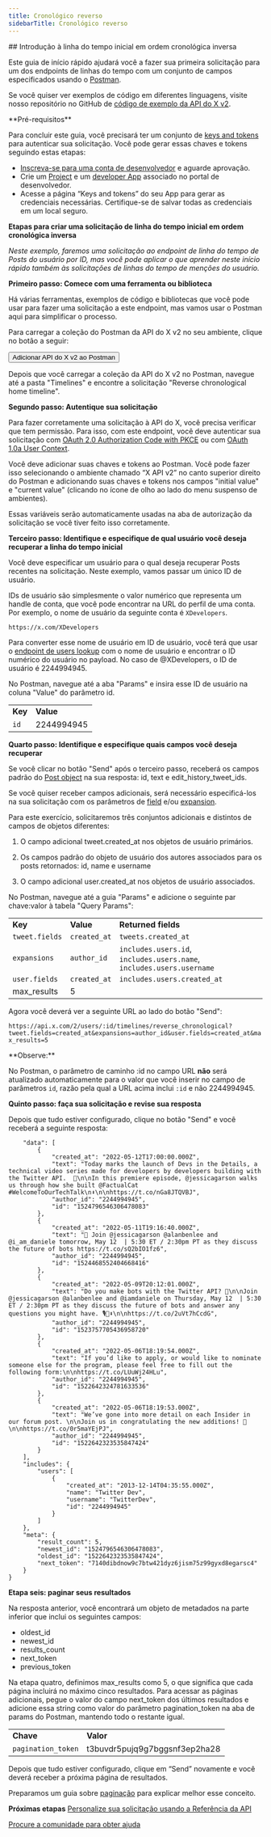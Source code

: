 ```yaml
---
title: Cronológico reverso
sidebarTitle: Cronológico reverso
---
```



<div id="getting-started-with-reverse-chronological-home-timeline">
  ## Introdução à linha do tempo inicial em ordem cronológica inversa
</div>

Este guia de início rápido ajudará você a fazer sua primeira solicitação para um dos endpoints de linhas do tempo com um conjunto de campos especificados usando o [Postman](/pt-BR/tutorials/postman-getting-started).

Se você quiser ver exemplos de código em diferentes linguagens, visite nosso repositório no GitHub de [código de exemplo da API do X v2](https://github.com/xdevplatform/Twitter-API-v2-sample-code).

<Note>
  **Pré-requisitos**

  Para concluir este guia, você precisará ter um conjunto de [keys and tokens](/pt-BR/resources/fundamentals/authentication) para autenticar sua solicitação. Você pode gerar essas chaves e tokens seguindo estas etapas:

  - [Inscreva-se para uma conta de desenvolvedor](https://developer.x.com/en/apply-for-access) e aguarde aprovação.
  - Crie um [Project](/pt-BR/resources/fundamentals/projects) e um [developer App](/pt-BR/resources/fundamentals/developer-apps) associado no portal de desenvolvedor.
  - Acesse a página “Keys and tokens” do seu App para gerar as credenciais necessárias. Certifique-se de salvar todas as credenciais em um local seguro.
</Note>

**Etapas para criar uma solicitação de linha do tempo inicial em ordem cronológica inversa**

_Neste exemplo, faremos uma solicitação ao endpoint de linha do tempo de Posts do usuário por ID, mas você pode aplicar o que aprender neste início rápido também às solicitações de linhas do tempo de menções do usuário._

**Primeiro passo: Comece com uma ferramenta ou biblioteca**

Há várias ferramentas, exemplos de código e bibliotecas que você pode usar para fazer uma solicitação a este endpoint, mas vamos usar o Postman aqui para simplificar o processo.

Para carregar a coleção do Postman da API do X v2 no seu ambiente, clique no botão a seguir:

<Button href="https://app.getpostman.com/run-collection/9956214-784efcda-ed4c-4491-a4c0-a26470a67400">
  Adicionar API do X v2 ao Postman
</Button>

Depois que você carregar a coleção da API do X v2 no Postman, navegue até a pasta "Timelines" e encontre a solicitação "Reverse chronological home timeline".

**Segundo passo: Autentique sua solicitação**

Para fazer corretamente uma solicitação à API do X, você precisa verificar que tem permissão. Para isso, com este endpoint, você deve autenticar sua solicitação com [OAuth 2.0 Authorization Code with PKCE](/pt-BR/resources/fundamentals/authentication#oauth-2-0-authorization-code-flow-with-pkce-3) ou com [OAuth 1.0a User Context](/pt-BR/resources/fundamentals/authentication).

Você deve adicionar suas chaves e tokens ao Postman. Você pode fazer isso selecionando o ambiente chamado “X API v2” no canto superior direito do Postman e adicionando suas chaves e tokens nos campos "initial value" e "current value" (clicando no ícone de olho ao lado do menu suspenso de ambientes).

Essas variáveis serão automaticamente usadas na aba de autorização da solicitação se você tiver feito isso corretamente.

**Terceiro passo: Identifique e especifique de qual usuário você deseja recuperar a linha do tempo inicial**

Você deve especificar um usuário para o qual deseja recuperar Posts recentes na solicitação. Neste exemplo, vamos passar um único ID de usuário.

IDs de usuário são simplesmente o valor numérico que representa um handle de conta, que você pode encontrar na URL do perfil de uma conta. Por exemplo, o nome de usuário da seguinte conta é `XDevelopers`.

`https://x.com/XDevelopers`

Para converter esse nome de usuário em ID de usuário, você terá que usar o [endpoint de users lookup](/pt-BR/x-api/users/lookup/introduction) com o nome de usuário e encontrar o ID numérico do usuário no payload. No caso de @XDevelopers, o ID de usuário é 2244994945.

No Postman, navegue até a aba "Params" e insira esse ID de usuário na coluna "Value" do parâmetro id.

|     |     |
| :--- | :--- |
| **Key** | **Value** |
| `id` | 2244994945 |

**Quarto passo: Identifique e especifique quais campos você deseja recuperar**

Se você clicar no botão "Send" após o terceiro passo, receberá os campos padrão do [Post object](/pt-BR/x-api/fundamentals/data-dictionary#tweet) na sua resposta: id, text e edit\_history\_tweet\_ids.

Se você quiser receber campos adicionais, será necessário especificá-los na sua solicitação com os parâmetros de [field](/pt-BR/x-api/fundamentals/fields) e/ou [expansion](/pt-BR/x-api/fundamentals/expansions).

Para este exercício, solicitaremos três conjuntos adicionais e distintos de campos de objetos diferentes:

1. O campo adicional tweet.created\_at nos objetos de usuário primários.

2. Os campos padrão do objeto de usuário dos autores associados para os posts retornados: id, name e username

3. O campo adicional user.created\_at nos objetos de usuário associados.
    

No Postman, navegue até a guia "Params" e adicione o seguinte par chave:valor à tabela "Query Params":

|     |     |     |
| :--- | :--- | :--- |
| **Key** | **Value** | **Returned fields** |
| `tweet.fields` | `created_at` | `tweets.created_at` |
| `expansions` | `author_id` | `includes.users.id`, `includes.users.name`, `includes.users.username` |
| `user.fields` | `created_at` | `includes.users.created_at` |
| max\_results | 5   |     |

Agora você deverá ver a seguinte URL ao lado do botão "Send":

`https://api.x.com/2/users/:id/timelines/reverse_chronological?tweet.fields=created_at&expansions=author_id&user.fields=created_at&max_results=5`

<Info>
  **Observe:**

  No Postman, o parâmetro de caminho :id no campo URL **não** será atualizado automaticamente para o valor que você inserir no campo de parâmetros `id`, razão pela qual a URL acima inclui `:id` e não 2244994945.
</Info>

**Quinto passo: faça sua solicitação e revise sua resposta**

Depois que tudo estiver configurado, clique no botão "Send" e você receberá a seguinte resposta:

```{
	"data": [
		{
			"created_at": "2022-05-12T17:00:00.000Z",
			"text": "Today marks the launch of Devs in the Details, a technical video series made for developers by developers building with the Twitter API.  🚀\n\nIn this premiere episode, @jessicagarson walks us through how she built @FactualCat #WelcomeToOurTechTalk\n⬇️\n\nhttps://t.co/nGa8JTQVBJ",
			"author_id": "2244994945",
			"id": "1524796546306478083"
		},
		{
			"created_at": "2022-05-11T19:16:40.000Z",
			"text": "📢 Join @jessicagarson @alanbenlee and @i_am_daniele tomorrow, May 12  | 5:30 ET / 2:30pm PT as they discuss the future of bots https://t.co/sQ2bIO1fz6",
			"author_id": "2244994945",
			"id": "1524468552404668416"
		},
		{
			"created_at": "2022-05-09T20:12:01.000Z",
			"text": "Do you make bots with the Twitter API? 🤖\n\nJoin @jessicagarson @alanbenlee and @iamdaniele on Thursday, May 12  | 5:30 ET / 2:30pm PT as they discuss the future of bots and answer any questions you might have. 🎙📆⬇️\n\nhttps://t.co/2uVt7hCcdG",
			"author_id": "2244994945",
			"id": "1523757705436958720"
		},
		{
			"created_at": "2022-05-06T18:19:54.000Z",
			"text": "If you’d like to apply, or would like to nominate someone else for the program, please feel free to fill out the following form:\n\nhttps://t.co/LUuWj24HLu",
			"author_id": "2244994945",
			"id": "1522642324781633536"
		},
		{
			"created_at": "2022-05-06T18:19:53.000Z",
			"text": "We’ve gone into more detail on each Insider in our forum post. \n\nJoin us in congratulating the new additions! 🥳\n\nhttps://t.co/0r5maYEjPJ",
			"author_id": "2244994945",
			"id": "1522642323535847424"
		}
	],
	"includes": {
		"users": [
			{
				"created_at": "2013-12-14T04:35:55.000Z",
				"name": "Twitter Dev",
				"username": "TwitterDev",
				"id": "2244994945"
			}
		]
	},
	"meta": {
		"result_count": 5,
		"newest_id": "1524796546306478083",
		"oldest_id": "1522642323535847424",
		"next_token": "7140dibdnow9c7btw421dyz6jism75z99gyxd8egarsc4"
	}
}
```

**Etapa seis: paginar seus resultados**

Na resposta anterior, você encontrará um objeto de metadados na parte inferior que inclui os seguintes campos:

- oldest\_id
- newest\_id
- results\_count
- next\_token
- previous\_token

Na etapa quatro, definimos max\_results como 5, o que significa que cada página incluirá no máximo cinco resultados. Para acessar as páginas adicionais, pegue o valor do campo next\_token dos últimos resultados e adicione essa string como valor do parâmetro pagination\_token na aba de params do Postman, mantendo todo o restante igual.

|     |     |
| :--- | :--- |
| **Chave** | **Valor** |
| `pagination_token` | t3buvdr5pujq9g7bggsnf3ep2ha28 |

Depois que tudo estiver configurado, clique em “Send” novamente e você deverá receber a próxima página de resultados.

Preparamos um guia sobre [paginação](/pt-BR/x-api/fundamentals/pagination) para explicar melhor esse conceito. 

**Próximas etapas**
[Personalize sua solicitação usando a Referência da API](/pt-BR/x-api/posts/timelines#api-reference-index)

[Procure a comunidade para obter ajuda](https://devcommunity.x.com "Procure a comunidade para obter ajuda")